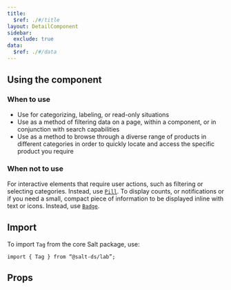 ```yaml
---
title:
  $ref: ./#/title
layout: DetailComponent
sidebar:
  exclude: true
data:
  $ref: ./#/data
---
```


## Using the component

### When to use

- Use for categorizing, labeling, or read-only situations
- Use as a method of filtering data on a page, within a component, or in conjunction with search capabilities
- Use as a method to browse through a diverse range of products in different categories in order to quickly locate and access the specific product you require

### When not to use

For interactive elements that require user actions, such as filtering or selecting categories. Instead, use [`Pill`](/salt/components/pill).
To display counts, or notifications or if you need a small, compact piece of information to be displayed inline with text or icons. Instead, use [`Badge`](/salt/components/badge).

## Import

To import `Tag` from the core Salt package, use:

```
import { Tag } from “@salt-ds/lab”;
```

## Props

<PropsTable componentName="Tag" packageName="lab" />

